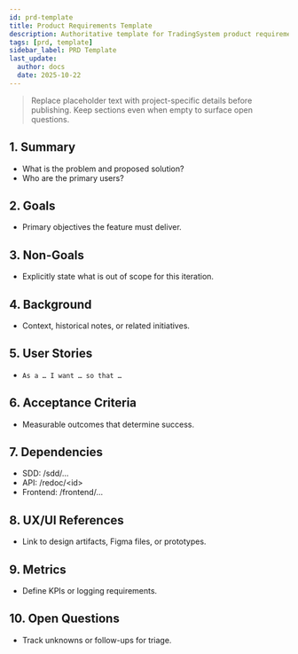 ```yaml
---
id: prd-template
title: Product Requirements Template
description: Authoritative template for TradingSystem product requirements documents.
tags: [prd, template]
sidebar_label: PRD Template
last_update:
  author: docs
  date: 2025-10-22
---
```


> Replace placeholder text with project-specific details before publishing. Keep sections even when empty to surface open questions.

## 1. Summary

- What is the problem and proposed solution?
- Who are the primary users?

## 2. Goals

- Primary objectives the feature must deliver.

## 3. Non-Goals

- Explicitly state what is out of scope for this iteration.

## 4. Background

- Context, historical notes, or related initiatives.

## 5. User Stories

- `As a … I want … so that …`

## 6. Acceptance Criteria

- Measurable outcomes that determine success.

## 7. Dependencies

- SDD: /sdd/...
- API: /redoc/&lt;id&gt;
- Frontend: /frontend/...

## 8. UX/UI References

- Link to design artifacts, Figma files, or prototypes.

## 9. Metrics

- Define KPIs or logging requirements.

## 10. Open Questions

- Track unknowns or follow-ups for triage.
